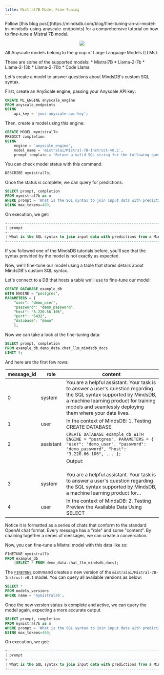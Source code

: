```yaml
---
title: Mistral7B Model Fine-Tuning
---
```


<Tip>
Follow [this blog post](https://mindsdb.com/blog/fine-tuning-an-ai-model-in-mindsdb-using-anyscale-endpoints) for a comprehensive tutorial on how to fine-tune a Mistral 7B model.
</Tip>

<p align="center">
  <img src="https://docs.google.com/drawings/d/e/2PACX-1vTtA4vBzgbVQS9laQf6i5cYQpvP0-trZ5nYt6WJZHw-Iv_TssIWJxlLQnmgiT0SNQadyybSSsA3FH1J/pub?w=955&h=460" />
</p>

All Anyscale models belong to the group of Large Language Models (LLMs). 

<Tip>
These are some of the supported models:
* Mistral7B
* Llama-2-7b
* Llama-2-13b
* Llama-2-70b
* Code Llama
</Tip>

Let's create a model to answer questions about MindsDB's custom SQL syntax.

First, create an AnyScale engine, passing your Anyscale API key:

```sql
CREATE ML_ENGINE anyscale_engine
FROM anyscale_endpoints
USING
    api_key = 'your-anyscale-api-key';
```

Then, create a model using this engine:

```sql
CREATE MODEL mymistral7b
PREDICT completion
USING
    engine = 'anyscale_engine',
    model_name = 'mistralai/Mistral-7B-Instruct-v0.1',
    prompt_template = 'Return a valid SQL string for the following question about MindsDB in-database machine learning: {{prompt}}';
```

You can check model status with this command:

```sql
DESCRIBE mymistral7b;
```

Once the status is complete, we can query for predictions:

```sql
SELECT prompt, completion
FROM mymistral7b as m
WHERE prompt = 'What is the SQL syntax to join input data with predictions from a MindsDB machine learning model?'
USING max_tokens=400;
```

On execution, we get:

```sql
+---------------------------------------------------------------------------------------------------+------------------------------------------------------------------------------------------------------+
| prompt                                                                                            | completion                                                                                           |
+---------------------------------------------------------------------------------------------------+------------------------------------------------------------------------------------------------------+
| What is the SQL syntax to join input data with predictions from a MindsDB machine learning model? | The SQL syntax is: SELECT * FROM input_data INNER JOIN predictions ON input_data.id = predictions.id |
+---------------------------------------------------------------------------------------------------+------------------------------------------------------------------------------------------------------+
```

If you followed one of the MindsDB tutorials before, you'll see that the syntax provided by the model is not exactly as expected.

Now, we'll fine-tune our model using a table that stores details about MindsDB's custom SQL syntax.

<Info>
Let's connect to a DB that hosts a table we'll use to fine-tune our model:

```sql
CREATE DATABASE example_db
WITH ENGINE = "postgres",
PARAMETERS = {
    "user": "demo_user",
    "password": "demo_password",
    "host": "3.220.66.106",
    "port": "5432",
    "database": "demo"
    };
```

Now we can take a look at the fine-tuning data:

```sql
SELECT prompt, completion
FROM example_db.demo_data.chat_llm_mindsdb_docs
LIMIT 5;
```

And here are the first few rows:

| message_id | role       | content                                                                                                                                                  |
|------------|------------|----------------------------------------------------------------------------------------------------------------------------------------------------------|
| 0          | system     | You are a helpful assistant. Your task is to answer a user's question regarding the SQL syntax supported by MindsDB, a machine learning product for training models and seamlessly deploying them where your data lives.    |
| 1          | user       | In the context of MindsDB: 1. Testing CREATE DATABASE                                                                                                    |
| 2          | assistant  | ``` CREATE DATABASE example_db WITH ENGINE = "postgres", PARAMETERS = { "user": "demo_user", "password": "demo_password", "host": "3.220.66.106", ... }; ``` |
|            |            | Output:                                                                                                                                                  |
|            |            | | status |                                                                                                                                                     |
|            |            | | ------ |                                                                                                                                                     |
|            |            | | Query successfully completed |                                                                                                                         |
| 3          | system     | You are a helpful assistant. Your task is to answer a user's question regarding the SQL syntax supported by MindsDB, a machine learning product for...    |
| 4          | user       | In the context of MindsDB: 2. Testing Preview the Available Data Using SELECT                                                                            |


Notice it is formatted as a series of chats that conform to the standard OpenAI chat format. Every message has a "role" and some "content". By chaining together a series of messages, we can create a conversation.
</Info>

Now, you can fine-tune a Mistral model with this data like so:

```sql
FINETUNE mymistral7b
FROM example_db
    (SELECT * FROM demo_data.chat_llm_mindsdb_docs);
```

The [`FINETUNE`](/sql/api/finetune) command creates a new version of the `mistralai/Mistral-7B-Instruct-v0.1` model. You can query all available versions as below:

```sql
SELECT *
FROM models_versions
WHERE name = 'mymistral7b';
```

Once the new version status is complete and active, we can query the model again, expecting a more accurate output.

```sql
SELECT prompt, completion
FROM mymistral7b as m
WHERE prompt = 'What is the SQL syntax to join input data with predictions from a MindsDB machine learning model?'
USING max_tokens=400;
```

On execution, we get:

```sql
+---------------------------------------------------------------------------------------------------+------------------------------------------------------------------------------------------------------+
| prompt                                                                                            | completion                                                                                           |
+---------------------------------------------------------------------------------------------------+------------------------------------------------------------------------------------------------------+
| What is the SQL syntax to join input data with predictions from a MindsDB machine learning model? | SELECT * FROM mindsdb.models.my_model JOIN mindsdb.input_data_name;                                  |
+---------------------------------------------------------------------------------------------------+------------------------------------------------------------------------------------------------------+
```
